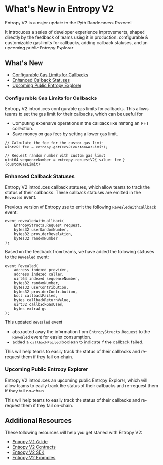 # What's New in Entropy V2

Entropy V2 is a major update to the Pyth Randomness Protocol. 

It introduces a series of developer experience improvements, shaped directly by the feedback of teams using it in production: 
configurable & customizable gas limits for callbacks, adding callback statuses, and an upcoming public Entropy Explorer.

## What's New

- [Configurable Gas Limits for Callbacks](#configurable-gas-limits-for-callbacks)
- [Enhanced Callback Statuses](#enhanced-callback-statuses)
- [Upcoming Public Entropy Explorer](#upcoming-public-entropy-explorer)

### Configurable Gas Limits for Callbacks

Entropy V2 introduces configurable gas limits for callbacks. 
This allows teams to set the gas limit for their callbacks, which can be useful for:
- Computing expensive operations in the callback like minting an NFT collection.
- Save money on gas fees by setting a lower gas limit.

```solidity copy
// Calculate the fee for the custom gas limit
uint256 fee = entropy.getFeeV2(customGasLimit);
 
// Request random number with custom gas limit
uint64 sequenceNumber = entropy.requestV2{ value: fee }(customGasLimit);
```

### Enhanced Callback Statuses

Entropy V2 introduces callback statuses, which allow teams to track the status of their callbacks.
These callback statuses are emitted in the `Revealed` event.


Previous version of Entropy use to emit the following `RevealedWithCallback` event:

```solidity copy
event RevealedWithCallback(
    EntropyStructs.Request request,
    bytes32 userRandomNumber,
    bytes32 providerRevelation,
    bytes32 randomNumber
);
```

Based on the feedback from teams, we have added the following statuses to the `Revealed` event:

```solidity copy
event Revealed(
    address indexed provider,
    address indexed caller,
    uint64 indexed sequenceNumber,
    bytes32 randomNumber,
    bytes32 userContribution,
    bytes32 providerContribution,
    bool callbackFailed,
    bytes callbackReturnValue,
    uint32 callbackGasUsed,
    bytes extraArgs
);
```

This updated `Revealed` event 
- abstracted away the information from `EntropyStructs.Request` to the `Revealed` event for easier consumption.
- added a `callbackFailed` boolean to indicate if the callback failed.

This will help teams to easily track the status of their callbacks and re-request them if they fail on-chain.

### Upcoming Public Entropy Explorer

Entropy V2 introduces an upcoming public Entropy Explorer, which will allow teams to easily track the status of their callbacks and re-request them if they fail on-chain.

This will help teams to easily track the status of their callbacks and re-request them if they fail on-chain.


## Additional Resources

These following resources will help you get started with Entropy V2:

- [Entropy V2 Guide](./generate-random-numbers/evm.mdx)
- [Entropy V2 Contracts](https://github.com/pyth-network/pyth-crosschain/tree/main/target_chains/ethereum/contracts/contracts/entropy)
- [Entropy V2 SDK](https://github.com/pyth-network/pyth-crosschain/tree/main/target_chains/ethereum/entropy_sdk/solidity)
- [Entropy V2 Examples](https://github.com/pyth-network/pyth-examples/tree/main/entropy)
